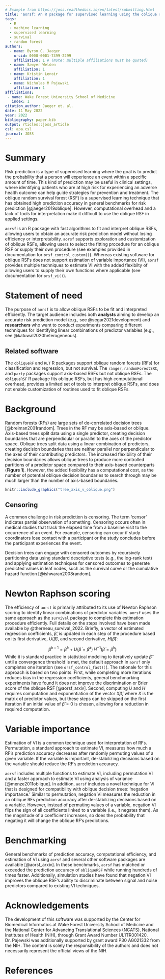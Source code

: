 ```yaml
---
# Example from https://joss.readthedocs.io/en/latest/submitting.html
title: 'aorsf: An R package for supervised learning using the oblique random survival forest'
tags:
  - R
  - machine learning
  - supervised learning
  - survival
  - random forest
authors:
  - name: Byron C. Jaeger
    orcid: 0000-0001-7399-2299
    affiliation: 1 # (Note: multiple affiliations must be quoted)
  - name: Sawyer Welden
    affiliation: 1
  - name: Kristin Lenoir
    affiliation: 1
  - name: Nicholas M Pajewski
    affiliation: 1
affiliations:
 - name: Wake Forest University School of Medicine
   index: 1
citation_author: Jaeger et. al.
date: 11 May 2022
year: 2022
bibliography: paper.bib
output: rticles::joss_article
csl: apa.csl
journal: JOSS
---
```


# Summary

Risk prediction is a type of supervised learning where the goal is to predict the probability that a person will experience an event within a specific amount of time. This kind of prediction may be useful in clinical settings, where identifying patients who are at high risk for experiencing an adverse health outcome can help guide strategies for prevention and treatment. The oblique random survival forest (RSF) is a supervised learning technique that has obtained high prediction accuracy in general benchmarks for risk prediction [@jaeger2019oblique]. However, computational overhead and a lack of tools for interpretation make it difficult to use the oblique RSF in applied settings. 

``aorsf`` is an R package with fast algorithms to fit and interpret oblique RSFs, allowing users to obtain an accurate risk prediction model without losing efficiency or interpretability.  ``aorsf`` supports exploration and customization of oblique RSFs, allowing users to select the fitting procedure for an oblique RSF or supply their own procedure (see examples provided in documentation for `orsf_control_custom()`). Whereas existing software for oblique RSFs does not support estimation of variable importance (VI), ``aorsf`` provides multiple techniques to estimate VI with the added flexibilty of allowing users to supply their own functions where applicable (see documentation for `orsf_vi()`). 

# Statement of need

The purpose of ``aorsf`` is to allow oblique RSFs to be fit and interpreted efficiently. The target audience includes both __analysts__ aiming to develop an accurate risk prediction model (e.g., see @segar2021development) and __researchers__ who want to conduct experiments comparing different techniques for identifying linear combinations of predictor variables (e.g., see @katuwal2020heterogeneous). 

## Related software

The `obliqueRF` and `RLT` R packages support oblique random forests (RFs) for classification and regression, but not survival. The `ranger`, `randomForestSRC`, and `party` packages support axis-based RSFs but not oblique RSFs. The ``obliqueRSF`` R package fits oblique RSFs, but has high computational overhead, provides a limited set of tools to interpret oblique RSFs, and does not enable customization of routines used to fit oblique RSFs.  

# Background

Random forests (RFs) are large sets of de-correlated decision trees [@breiman2001random]. Trees in the RF may be axis-based or oblique. Axis-based trees split data using a single predictor, creating decision boundaries that are perpendicular or parallel to the axes of the predictor space. Oblique trees split data using a linear combination of predictors, creating decision boundaries that are neither parallel nor perpendicular to the axes of their contributing predictors. The increased flexibility of their decision boundaries allows oblique trees to produce more controlled partitions of a predictor space compared to their axis-based counterparts (**Figure 1**). However, the added flexibility has a computational cost, as the number of potential oblique decision boundaries to search through may be much larger than the number of axis-based boundaries.

```r

knitr::include_graphics("tree_axis_v_oblique.png")

```

## Censoring

A common challenge in risk prediction is censoring. The term 'censor' indicates partial observation of something. Censoring occurs often in medical studies that track the elapsed time from a baseline visit to the occurrence of an event. For example, censoring can occur if study coordinators lose contact with a participant or the study concludes before the participant experiences the event. 

Decision trees can engage with censored outcomes by recursively partitioning data using standard descriptive tests (e.g., the log-rank test) and applying estimation techniques for censored outcomes to generate predicted values in leaf nodes, such as the survival curve or the cumulative hazard function [@ishwaran2008random].

# Newton Raphson scoring

The efficiency of ``aorsf`` is primarily attributed to its use of Newton Raphson scoring to identify linear combinations of predictor variables. ``aorsf`` uses the same approach as the `survival` package to complete this estimation procedure efficiently. Full details on the steps involved have been made available by @therneau_survival_2022. Briefly, a vector of estimated regression coefficients, $\hat{\beta}$, is updated in each step of the procedure based on its first derivative, $U(\hat{\beta})$, and second derivative, $H(\hat{\beta})$: 

$$ \hat{\beta}^{k+1} =  \hat{\beta}^{k} + U(\hat{\beta} = \hat{\beta}^{k})\, H^{-1}(\hat{\beta} = \hat{\beta}^{k})$$
While it is standard practice in statistical modeling to iteratively update $\hat{\beta}$ until a convergence threshold is met, the default approach in ``aorsf`` only completes one iteration (see `orsf_control_fast()`). The rationale for this approach is based on two points. First, while completing more iterations reduces bias in the regression coefficients, general benchmarking experiments have found it does not improve the discrimination or Brier score of the oblique RSF [@aorsf_arxiv]. Second, computing $U$ and $H$ requires computation and exponentiation of the vector $X\hat{\beta}$, where $X$ is the matrix of predictor values, but these steps can be skipped on the first iteration if an initial value of $\hat{\beta} = 0$ is chosen, allowing for a reduction in required computation.

# Variable importance

Estimation of VI is a common technique used for interpretation of RFs. Permutation, a standard approach to estimate VI, measures how much a RF's prediction accuracy decreases after randomly permuting values of a given variable. If the variable is important, de-stabilizing decisions based on the variable should reduce the RF's prediction accuracy. 

``aorsf`` includes multiple functions to estimate VI, including permutation VI and a faster approach to estimate VI using analysis of variance [@menze2011oblique]. In addition, ``aorsf`` includes a novel technique for VI that is designed for compatibility with oblique decision trees: 'negation importance.' Similar to permutation, negation VI measures the reduction in an oblique RFs prediction accuracy after de-stabilizing decisions based on a variable. However, instead of permuting values of a variable, negation VI flips the sign of all coefficients linked to a variable (i.e., it negates them). As the magnitude of a coefficient increases, so does the probability that negating it will change the oblique RF's predictions. 

# Benchmarking 

General benchmarks of prediction accuracy, computational efficiency, and estimation of VI using ``aorsf`` and several other software packages are available [@aorsf_arxiv]. In these benchmarks, ``aorsf`` has matched or exceeded the prediction accuracy of `obliqueRSF` while running hundreds of times faster. Additionally, simulation studies have found that negation VI improves the oblique RSF's ability to discriminate between signal and noise predictors compared to existing VI techniques.

# Acknowledgements

The development of this software was supported by the Center for Biomedical Informatics at Wake Forest University School of Medicine and the National Center for Advancing Translational Sciences (NCATS), National Institutes of Health (NIH), through Grant Award Number UL1TR001420. Dr. Pajewski was additionally supported by grant award P30 AG021332 from the NIH. The content is solely the responsibility of the authors and does not necessarily represent the official views of the NIH.

# References
